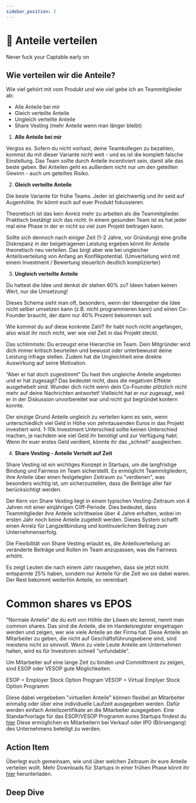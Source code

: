 ```yaml
---
sidebar_position: 2
---
```


# 🎂 Anteile verteilen

<Admonition type="info" icon="🫠">
  Never fuck your Captable early on
</Admonition>

## Wie verteilen wir die Anteile?

Wie viel gehört mit vom Produkt und wie viel gebe ich an Teammitglieder ab:

- Alle Anteile bei mir
- Gleich verteilte Anteile
- Ungleich verteilte Anteile
- Share Vesting (mehr Anteile wenn man länger bleibt)

1. **Alle Anteile bei mir**

Vergiss es. Sofern du nicht vorhast, deine Teamkollegen zu bezahlen, kommst du mit dieser Variante nicht weit - und es ist die komplett falsche Einstellung. Das Team sollte durch Anteile incentiviert sein, damit alle das beste geben.
Bei Anteilen geht es außerdem nicht nur um den geteilten Gewinn - auch um geteiltes Risiko.

2. **Gleich verteilte Anteile**

Die beste Variante für frühe Teams.
Jeder ist gleichwertig und ihr seid auf Augenhöhe. Ihr könnt euch auf euer Produkt fokussieren.

Theoretisch ist das kein Anreiz mehr zu arbeiten als die Teammitglieder. Praktisch bestätigt sich das nicht. In einem gesunden Team ist es hat jeder mal eine Phase in der er nicht so viel zum Projekt beitragen kann.

Sollte sich dennoch nach einiger Zeit (1-2 Jahre, vor Gründung) eine große Diskrepanz in der beigetragenen Leistung ergeben könnt ihr Anteile theoretisch neu verteilen. Das birgt aber wie bei ungleicher Anteilsverteilung von Anfang an Konflikpotential.
(Umverteilung wird mit einem Investment / Bewertung steuerlich deutlich komplizierter)

3. **Ungleich verteilte Anteile**

Du hattest die Idee und denkst dir stehen 60% zu?
Ideen haben keinen Wert, nur die Umsetzung!

Dieses Schema sieht man oft, besonders, wenn der Ideengeber die Idee nicht selber umsetzen kann (z.B. nicht programmieren kann) und einen Co-Founder braucht, der dann nur 40% Prozent bekommen soll.

Wie kommst du auf diese konkrete Zahl? Ihr habt noch nicht angefangen, also wisst ihr noch nicht, wer wie viel Zeit in das Projekt steckt.

Das schlimmste: Du erzeugst eine Hierarchie im Team. Dein Mitgründer wird dich immer kritisch beurteilen und bewusst oder unterbewusst deine Leistung infrage stellen. Zudem hat die Ungleichheit eine direkte Auswirkung auf seine Motivation.

“Aber er hat doch zugestimmt”
Du hast ihm ungleiche Anteile angeboten und er hat zugesagt? Das bedeutet nicht, dass die negativen Effekte ausgehebelt sind. Wunder dich nicht wenn dein Co-Founder plötzlich nicht mehr auf deine Nachrichten antwortet!
Vielleicht hat er nur zugesagt, weil er in der Diskussion unvorbereitet war und nicht gut begründet kontern konnte.

Der einzige Grund Anteile ungleich zu verteilen kann es sein, wenn unterschiedlich viel Geld in Höhe von zehntausenden Euros in das Projekt investiert wird. 1-10k Investment Unterschied sollte keinen Unterschied machen, je nachdem wie viel Geld ihr benötigt und zur Verfügung habt. Wenn ihr euer erstes Geld verdient, könnte ihr das „schnell“ ausgleichen.

4. **Share Vesting - Anteile Verteilt auf Zeit**

Share Vesting ist ein wichtiges Konzept in Startups, um die langfristige Bindung und Fairness im Team sicherstellt. Es ermöglicht Teammitgliedern, ihre Anteile über einen festgelegten Zeitraum zu "verdienen", was besonders wichtig ist, um sicherzustellen, dass die Beiträge aller fair berücksichtigt werden.

Der Kern von Share Vesting liegt in einem typischen Vesting-Zeitraum von 4 Jahren mit einer einjährigen Cliff-Periode. Dies bedeutet, dass Teammitglieder ihre Anteile schrittweise über 4 Jahre erhalten, wobei im ersten Jahr noch keine Anteile zugeteilt werden. Dieses System schafft einen Anreiz für Langzeitbindung und kontinuierlichen Beitrag zum Unternehmenserfolg.

Die Flexibilität von Share Vesting erlaubt es, die Anteilsverteilung an veränderte Beiträge und Rollen im Team anzupassen, was die Fairness erhöht.

Es zeigt Leuten die nach einem Jahr rausgehen, dass sie jetzt nicht entspannte 25% haben, sondern nur Anteile für die Zeit wo sie dabei waren. Der Rest bekommt weiterhin Anteile, so vereinbart.

# Common shares vs EPOS

"Normale Anteile" die du evtl von Höhle der Löwen etc kennst, nennt man common shares.
Das sind die Anteile, die im Handelsregister eingetragen werden und zeigen, wer wie viele Anteile an der Firma hat.
Diese Anteile an Mitarbeiter zu geben, die nicht auf Geschäftsführungsebene sind, sind meistens nicht so sinnvoll.
Wenn zu viele Leute Anteile am Unternehmen halten, wird es für Investoren schnell "unfundable".

Um Mitarbeiter auf eine lange Zeit zu binden und Committment zu zeigen, sind ESOP oder VESOP gute Möglichkeiten.

ESOP = Employer Stock Option Program
VESOP = Virtual Emplyer Stock Option Programm

Diese dabei vergebeben "virtuellen Anteile" können flexibel an Mitarbeiter einmalig oder über eine individuelle Laufzeit ausgegeben werden.
Dafür werden einfach Anteilszertifikate an die Mitarbeiter ausgegeben. Eine Standarfvorlage für das ESOP/VESOP Programm eures Startups findest du [hier](https://standardsinstitute.de/standardvertraege/mitarbeiterbeteiligung)
Diese ermöglichen es Mitarbeitern bei Verkauf oder IPO (Börsengang) des Unternehmens beteiligt zu werden.

## Action Item

Überlegt euch gemeinsam, wie und über welchen Zeitraum ihr eure Anteile verteilen wollt.
Mehr Downloads für Startups in einer frühen Phase könnt ihr [hier](https://standardsinstitute.de/standardvertraege) herunterladen.

## Deep Dive

<TwoColumns>
  <YouTube videoId="9NhEBVPlJs4" />
  <YouTube videoId="jjcTcYK3MQI" />
</TwoColumns>
